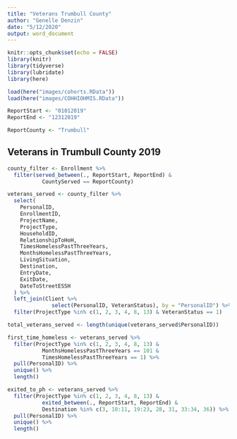 ```yaml
---
title: "Veterans Trumbull County"
author: "Genelle Denzin"
date: "5/12/2020"
output: word_document
---
```


```r
knitr::opts_chunk$set(echo = FALSE)
library(knitr)
library(tidyverse)
library(lubridate)
library(here)

load(here("images/cohorts.RData"))
load(here("images/COHHIOHMIS.RData"))

ReportStart <- "01012019"
ReportEnd <- "12312019"

ReportCounty <- "Trumbull"
```

## Veterans in Trumbull County 2019

```r

county_filter <- Enrollment %>%
  filter(served_between(., ReportStart, ReportEnd) &
           CountyServed == ReportCounty)

veterans_served <- county_filter %>%
  select(
    PersonalID,
    EnrollmentID,
    ProjectName,
    ProjectType,
    HouseholdID,
    RelationshipToHoH,
    TimesHomelessPastThreeYears,
    MonthsHomelessPastThreeYears,
    LivingSituation,
    Destination,
    EntryDate,
    ExitDate,
    DateToStreetESSH
  ) %>% 
  left_join(Client %>%
              select(PersonalID, VeteranStatus), by = "PersonalID") %>%
  filter(ProjectType %in% c(1, 2, 3, 4, 8, 13) & VeteranStatus == 1)

total_veterans_served <- length(unique(veterans_served$PersonalID))

first_time_homeless <- veterans_served %>%
  filter(ProjectType %in% c(1, 2, 3, 4, 8, 13) &
           MonthsHomelessPastThreeYears == 101 &
           TimesHomelessPastThreeYears == 1) %>%
  pull(PersonalID) %>%
  unique() %>%
  length()

exited_to_ph <- veterans_served %>%
  filter(ProjectType %in% c(1, 2, 3, 4, 8, 13) &
           exited_between(., ReportStart, ReportEnd) &
           Destination %in% c(3, 10:11, 19:23, 28, 31, 33:34, 36)) %>%
  pull(PersonalID) %>%
  unique() %>%
  length()

```

